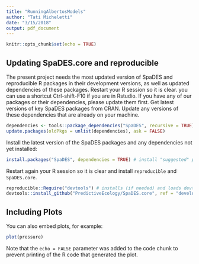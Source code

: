 ```yaml
---
title: "RunningAlbertosModels"
author: "Tati Micheletti"
date: "3/15/2018"
output: pdf_document
---
```


```r
knitr::opts_chunk$set(echo = TRUE)
```

## Updating SpaDES.core and reproducible

The present project needs the most updated version of SpaDES and reproducible R packages in their development versions, as well as updated dependencies of these packages. Restart your R session so it is clear. you can use a shortcut Ctrl-shift-F10 if you are in Rstudio. If you have any of our packages or their dependencies, please update them first. Get latest versions of key SpaDES packages from CRAN. Update any versions of these dependencies that are already on your machine.

```r
dependencies <- tools::package_dependencies("SpaDES", recursive = TRUE)
update.packages(oldPkgs = unlist(dependencies), ask = FALSE) 
```

Install the latest version of the SpaDES packages and any dependencies not yet installed:
```r
install.packages("SpaDES", dependencies = TRUE) # install "suggested" packages too with TRUE
```

Restart again your R session so it is clear and install `reproducible` and `SpaDES.core`.
``` r
reproducible::Require("devtools") # installs (if needed) and loads devtools
devtools::install_github("PredictiveEcology/SpaDES.core", ref = "development")
```

## Including Plots

You can also embed plots, for example:

```r
plot(pressure)
```

Note that the `echo = FALSE` parameter was added to the code chunk to prevent printing of the R code that generated the plot.

